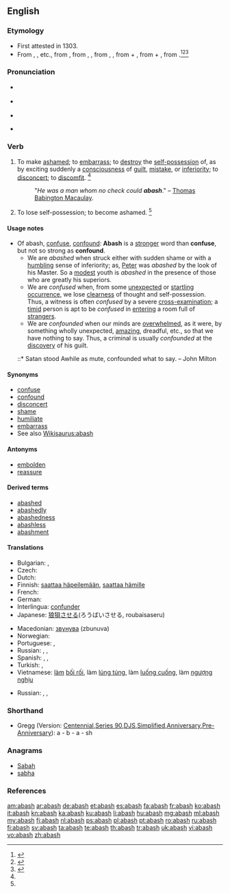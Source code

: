 ==English==

===Etymology===
* First attested in 1303.
* From {{etyl|enm|en}} {{term|abaisen|lang=enm}}, {{term|abaishen}}, {{term|abashen||to gape with surprise|lang=enm}} etc., from {{etyl|xno|en}} {{term|abaiss|abaïss|lang=fro}}, from {{etyl|frm|en}} {{term|abair|lang=frm}}, {{term|abaisser|abaïsser|to astonish, alter|lang=frm}}, from {{etyl|fro|en}} {{term|esbaïr|lang=fro}}, {{term|ébahir|lang=fro}}, from {{term|es||utterly|lang=fro}} + {{term|bair||to [[astonish]]|lang=fro}}, from {{etyl|la|en}} {{term|ex-||out of|lang=la}} + {{term|baer||to gape|lang=la}}, from {{term|batāre||to yawn, gape|lang=la}}.<ref name=SOED>{{reference-book | last =| first = | authorlink =  | coauthors =  | editor =Brown, Lesley  | others =  | title = The Shorter Oxford English Dictionary | origdate =  | origyear = 1933| origmonth =  | url =  | format =  | accessdate =  | accessyear =  | accessmonth =  | edition = 5th | date =  | year =2003| month =  | publisher =Oxford University Press  | location =Oxford, UK | language =  | id =  | doi = | isbn =978-0-19-860575-7 | lccn = | ol = | pages =2| chapter =  | chapterurl =  | quote =}}</ref><ref name=WI3>{{reference-book | last =| first = | authorlink =  | coauthors =  | editor =Gove, Philip Babcock    | others =  | title = Webster's Third International Dictionary of the English Language Unabridged | origdate =  | origyear = 1909 | origmonth =  | url =  | format =  | accessdate =  | accessyear =  | accessmonth =  | edition =  | date =  | year =1976  | month =  | publisher =G. & C. Merriam Co.  | location = Springfield, MA | language =  | id =  | doi = | isbn =0-87779-101-5 | lccn = | ol = | pages =2| chapter =  | chapterurl =  | quote =}}</ref><ref name=OXF>{{reference-book | last =| first = | authorlink =  | coauthors =  | editor =Lindberg, Christine A.    | others =  | title = The Oxford College Dictionary | origdate =  | origyear = 2002| origmonth =  | url =  | format =  | accessdate =  | accessyear =  | accessmonth =  | edition = 2nd | date =  | year =2007| month =  | publisher =Spark Publishing.  | location =New York, NY | language =  | id =  | doi = | isbn =978-1-4114-0500-4 | lccn = | ol = | pages =2| chapter =  | chapterurl =  | quote =}}</ref>

===Pronunciation===
* {{a|RP}} {{IPA|/əˈbæʃ/}}
* {{a|GenAm}} {{IPA|/əˈbæʃ/}}
* {{audio|en-us-abash.ogg|Audio (US)}}

* {{rhymes|æʃ}}

===Verb===
{{en-verb|abash|es}}

# {{context|transitive|lang=en}} To make [[ashamed]]; to [[embarrass]]; to [[destroy]] the [[self-possession]] of, as by exciting suddenly a [[consciousness]] of [[guilt]], [[mistake]], or [[inferiority]]; to [[disconcert]]; to [[discomfit]]. {{defdate|First attested from around (1150 to 1350).}}<ref name=SOED/>
#: "''He was a man whom no check could '''abash'''''." – [[w:Thomas Babington Macaulay|Thomas Babington Macaulay]].
# {{context|intransitive|obsolete|lang=en}} To lose self-possession; to become ashamed. {{defdate|Attested from around (1350 to 1470) until the late 16<sup>th</sup> century.}}<ref name=SOED/>

====Usage notes====
* Of abash, [[confuse]], [[confound]]: '''Abash''' is a [[stronger]] word than '''confuse''', but not so strong as '''confound'''.
** We are ''abashed'' when struck either with sudden shame or with a [[humbling]] sense of inferiority; as, [[Peter]] was ''abashed'' by the look of his Master. So a [[modest]] youth is ''abashed'' in the presence of those who are greatly his superiors.
** We are ''confused'' when, from some [[unexpected]] or [[startling]] [[occurrence]], we lose [[clearness]] of thought and self-possession. Thus, a witness is often ''confused'' by a severe [[cross-]]examination; a [[timid]] person is apt to be ''confused'' in [[entering]] a room full of [[strangers]].
** We are ''confounded'' when our minds are [[overwhelmed]], as it were, by something wholly unexpected, [[amazing]], dreadful, etc., so that we have nothing to say. Thus, a criminal is usually ''confounded'' at the [[discovery]] of his guilt.
*::* Satan stood Awhile as mute, confounded what to say. – John Milton

====Synonyms====
{{checksyns}}
* [[confuse]]
* [[confound]]
* [[disconcert]]
* [[shame]]
* [[humiliate]]
* [[embarrass]]
* See also [[Wikisaurus:abash]]

====Antonyms====
* [[embolden]]
* [[reassure]]

====Derived terms====
* [[abashed]]
* [[abashedly]]
* [[abashedness]]
* [[abashless]]
* [[abashment]]

====Translations====
{{trans-top|to make ashamed, to embarrass}}
* Bulgarian: {{t+|bg|засрамвам}}, {{t+|bg|смущавам}}
* Czech: {{t|cs|zahanbit}}
* Dutch: {{t+|nl|beschamen}}
* Finnish: [[saattaa häpeilemään]], [[saattaa hämille]]
* French: {{t+|fr|confondre}}
* German: {{t+|de|beschämen}}
* Interlingua: [[confunder]]
* Japanese: [[狼狽]]させる(ろうばいさせる, roubaisaseru)
{{trans-mid}}
* Macedonian: [[звунува]] (zbunuva)
* Norwegian: {{t|no|gjøre skamfull}}
* Portuguese: {{t+|pt|envergonhar}}, {{t+|pt|confundir}}
* Russian: {{t+|ru|смущать|tr=smuščát’}} {{impf}}, {{t+|ru|конфузить|tr=konfúžit’|sc=Cyrl}} {{impf}}, {{t|ru|приводить в замешательство|tr=privodít’ v zamešátel’stvo|sc=Cyrl}} {{impf}}
* Spanish: {{t+|es|confundir}}, {{t+|es|avergonzar}}, {{t+|es|abochornar}}
* Turkish: {{t+|tr|utandırmak}}, {{t+|tr|mahcup etmek}}
* Vietnamese: [[làm]] [[bối rối]], làm [[lúng túng]], làm [[luống cuống]], làm [[ngượng nghịu]]
{{trans-bottom}}

{{trans-top|obsolete: to lose self-possession; to become ashamed}}
* Russian: {{t+|ru|смутиться|tr=smutít’sja|sc=Cyrl}} {{pf.}}, {{t+|ru|сконфузиться|tr=skonfúžit’sja|sc=Cyrl}} {{pf.}}, {{t|ru|прийти в замешательство|tr=prijtí v zamešátel’stvo|sc=Cyrl}} {{pf.}}
{{trans-mid}}
{{trans-bottom}}

===Shorthand===

* Gregg (Version: [http://en.wikipedia.org/wiki/Gregg_Shorthand#Centennial_Gregg_Shorthand Centennial],[http://en.wikipedia.org/wiki/Gregg_Shorthand#Series_90_Gregg_Shorthand Series 90],[http://en.wikipedia.org/wiki/Gregg_Shorthand#Diamond_Jubilee_Gregg_Shorthand  DJS],[http://en.wikipedia.org/wiki/Gregg_Shorthand#Simplified_Gregg_Shorthand Simplified],[http://en.wikipedia.org/wiki/Gregg_Shorthand#Anniversary_Gregg_Shorthand Anniversary],[http://en.wikipedia.org/wiki/Gregg_Shorthand#Pre-Anniversary_Gregg_Shorthand Pre-Anniversary]): a - b - a - sh

===Anagrams===
* [[Sabah#English|Sabah]]
* [[sabha#English|sabha]]

===References===
<references/>

[[am:abash]]
[[ar:abash]]
[[de:abash]]
[[et:abash]]
[[es:abash]]
[[fa:abash]]
[[fr:abash]]
[[ko:abash]]
[[it:abash]]
[[kn:abash]]
[[ka:abash]]
[[ku:abash]]
[[li:abash]]
[[hu:abash]]
[[mg:abash]]
[[ml:abash]]
[[my:abash]]
[[fj:abash]]
[[nl:abash]]
[[ps:abash]]
[[pl:abash]]
[[pt:abash]]
[[ro:abash]]
[[ru:abash]]
[[fi:abash]]
[[sv:abash]]
[[ta:abash]]
[[te:abash]]
[[th:abash]]
[[tr:abash]]
[[uk:abash]]
[[vi:abash]]
[[vo:abash]]
[[zh:abash]]
